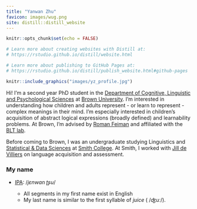 ```yaml
---
title: "Yanwan Zhu"
favicon: images/wug.png
site: distill::distill_website
---
```


```r
knitr::opts_chunk$set(echo = FALSE)

# Learn more about creating websites with Distill at:
# https://rstudio.github.io/distill/website.html

# Learn more about publishing to GitHub Pages at:
# https://rstudio.github.io/distill/publish_website.html#github-pages

```

::: {.floating}

```r
knitr::include_graphics("images/yz_profile.jpg")
```

Hi! I'm a second year PhD student in the [Department of Cognitive, Linguistic and Psychological Sciences](https://www.brown.edu/academics/cognitive-linguistic-psychological-sciences/home) at [Brown University](https://www.brown.edu/). I'm interested in understanding how children and adults represent - or learn to represent - complex meanings in their mind. I'm especially interested in children's acquisition of abstract logical expressions (broadly defined) and learnability problems. At Brown, I'm advised by [Roman Feiman](https://www.brown.edu/academics/cognitive-linguistic-psychological-sciences/people/faculty/roman-feiman) and affiliated with the [BLT lab](https://sites.brown.edu/bltlab/). 

Before coming to Brown, I was an undergraduate studying Linguistics and [Statistical & Data Sciences](https://twitter.com/smithcollegesds) at [Smith College](https://www.smith.edu/). At Smith, I worked with [Jill de Villiers](https://www.smith.edu/academics/faculty/jill-de-villiers) on language acquisition and assessment.

### My name

- [IPA](https://en.wikipedia.org/wiki/International_Phonetic_Alphabet): /$jɛnwan \; ʈʂu$/

  - All segments in my first name exist in English
  - My last name is similar to the first syllable of *juice* ( /$ʤuː$/).

:::

